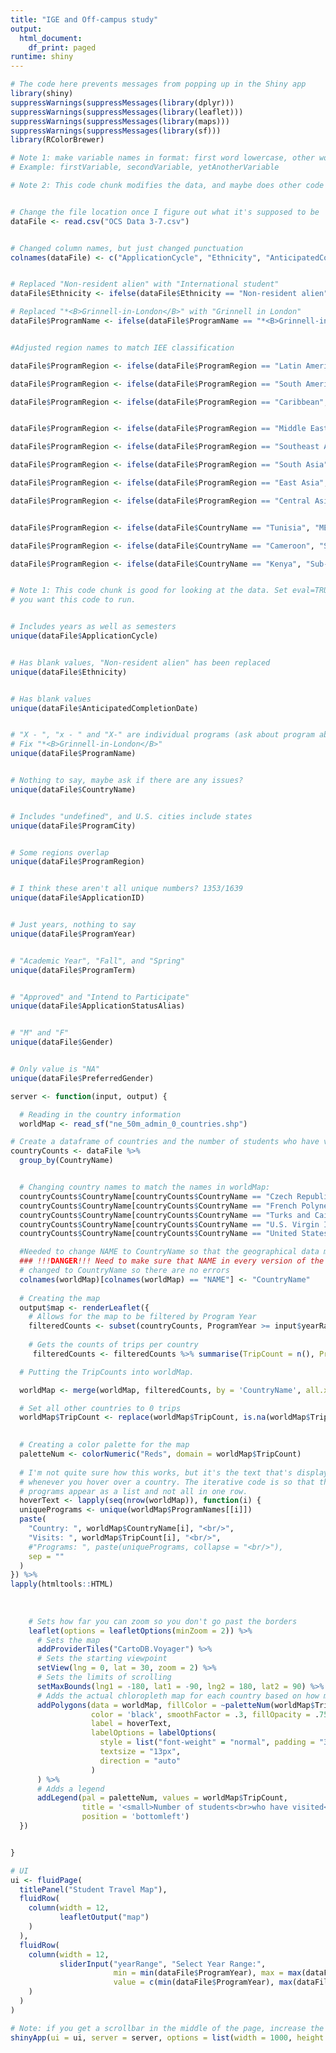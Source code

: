 ---
title: "IGE and Off-campus study"
output:
  html_document:
    df_print: paged
runtime: shiny
---

```{r Data, echo=FALSE}
# The code here prevents messages from popping up in the Shiny app
library(shiny)
suppressWarnings(suppressMessages(library(dplyr)))
suppressWarnings(suppressMessages(library(leaflet)))
suppressWarnings(suppressMessages(library(maps)))
suppressWarnings(suppressMessages(library(sf)))
library(RColorBrewer)

# Note 1: make variable names in format: first word lowercase, other words uppercase
# Example: firstVariable, secondVariable, yetAnotherVariable

# Note 2: This code chunk modifies the data, and maybe does other code


# Change the file location once I figure out what it's supposed to be
dataFile <- read.csv("OCS Data 3-7.csv")


# Changed column names, but just changed punctuation
colnames(dataFile) <- c("ApplicationCycle", "Ethnicity", "AnticipatedCompletionDate", "ProgramName", "CountryName", "ProgramCity", "ProgramRegion", "ApplicationID", "ProgramYear", "ProgramTerm", "ApplicationStatusAlias", "Gender", "PreferredGender")


# Replaced "Non-resident alien" with "International student"
dataFile$Ethnicity <- ifelse(dataFile$Ethnicity == "Non-resident alien", "International student", dataFile$Ethnicity)

# Replaced "*<B>Grinnell-in-London</B>" with "Grinnell in London"
dataFile$ProgramName <- ifelse(dataFile$ProgramName == "*<B>Grinnell-in-London</B>", "Grinnell in London", dataFile$ProgramName)


#Adjusted region names to match IEE classification

dataFile$ProgramRegion <- ifelse(dataFile$ProgramRegion == "Latin America", "Latin America and Caribbean", dataFile$ProgramRegion)

dataFile$ProgramRegion <- ifelse(dataFile$ProgramRegion == "South America", "Latin America and Caribbean", dataFile$ProgramRegion)

dataFile$ProgramRegion <- ifelse(dataFile$ProgramRegion == "Caribbean", "Latin America and Caribbean", dataFile$ProgramRegion)


dataFile$ProgramRegion <- ifelse(dataFile$ProgramRegion == "Middle East", "MENA", dataFile$ProgramRegion)

dataFile$ProgramRegion <- ifelse(dataFile$ProgramRegion == "Southeast Asia", "Asia", dataFile$ProgramRegion)

dataFile$ProgramRegion <- ifelse(dataFile$ProgramRegion == "South Asia", "Asia", dataFile$ProgramRegion)

dataFile$ProgramRegion <- ifelse(dataFile$ProgramRegion == "East Asia", "Asia", dataFile$ProgramRegion)

dataFile$ProgramRegion <- ifelse(dataFile$ProgramRegion == "Central Asia", "Asia", dataFile$ProgramRegion)


dataFile$ProgramRegion <- ifelse(dataFile$CountryName == "Tunisia", "MENA", dataFile$ProgramRegion)

dataFile$ProgramRegion <- ifelse(dataFile$CountryName == "Cameroon", "Sub-Saharan Africa", dataFile$ProgramRegion)

dataFile$ProgramRegion <- ifelse(dataFile$CountryName == "Kenya", "Sub-Saharan Africa", dataFile$ProgramRegion)



```

```{r Code, echo=FALSE, eval=FALSE}
# Note 1: This code chunk is good for looking at the data. Set eval=TRUE in the header when
# you want this code to run.


# Includes years as well as semesters
unique(dataFile$ApplicationCycle)


# Has blank values, "Non-resident alien" has been replaced
unique(dataFile$Ethnicity)


# Has blank values
unique(dataFile$AnticipatedCompletionDate)


# "X - ", "x - " and "X-" are individual programs (ask about program abbreviations, i.e. IES)
# Fix "*<B>Grinnell-in-London</B>"
unique(dataFile$ProgramName)


# Nothing to say, maybe ask if there are any issues?
unique(dataFile$CountryName)


# Includes "undefined", and U.S. cities include states
unique(dataFile$ProgramCity)


# Some regions overlap
unique(dataFile$ProgramRegion)


# I think these aren't all unique numbers? 1353/1639
unique(dataFile$ApplicationID)


# Just years, nothing to say
unique(dataFile$ProgramYear)


# "Academic Year", "Fall", and "Spring"
unique(dataFile$ProgramTerm)


# "Approved" and "Intend to Participate"
unique(dataFile$ApplicationStatusAlias)


# "M" and "F"
unique(dataFile$Gender)


# Only value is "NA"
unique(dataFile$PreferredGender)


```

```{r App, echo=FALSE}
server <- function(input, output) {

  # Reading in the country information
  worldMap <- read_sf("ne_50m_admin_0_countries.shp")

# Create a dataframe of countries and the number of students who have visited them
countryCounts <- dataFile %>%
  group_by(CountryName)


  # Changing country names to match the names in worldMap:
  countryCounts$CountryName[countryCounts$CountryName == "Czech Republic"] <- "Czechia"
  countryCounts$CountryName[countryCounts$CountryName == "French Polynesia"] <- "Fr. Polynesia"
  countryCounts$CountryName[countryCounts$CountryName == "Turks and Caicos Islands"] <- "Turks and Caicos Is."
  countryCounts$CountryName[countryCounts$CountryName == "U.S. Virgin Islands"] <- "U.S. Virgin Is."
  countryCounts$CountryName[countryCounts$CountryName == "United States"] <- "United States of America"

  #Needed to change NAME to CountryName so that the geographical data matches the dataset
  ### !!!DANGER!!! Need to make sure that NAME in every version of the program is
  # changed to CountryName so there are no errors
  colnames(worldMap)[colnames(worldMap) == "NAME"] <- "CountryName"
 
  # Creating the map
  output$map <- renderLeaflet({
    # Allows for the map to be filtered by Program Year
    filteredCounts <- subset(countryCounts, ProgramYear >= input$yearRange[1] & ProgramYear <= input$yearRange[2])
    
    # Gets the counts of trips per country
     filteredCounts <- filteredCounts %>% summarise(TripCount = n(), ProgramNames = list(ProgramName))

  # Putting the TripCounts into worldMap. 

  worldMap <- merge(worldMap, filteredCounts, by = 'CountryName', all.x = TRUE)

  # Set all other countries to 0 trips
  worldMap$TripCount <- replace(worldMap$TripCount, is.na(worldMap$TripCount), 0)
  

  # Creating a color palette for the map
  paletteNum <- colorNumeric("Reds", domain = worldMap$TripCount)
  
  # I'm not quite sure how this works, but it's the text that's displayed
  # whenever you hover over a country. The iterative code is so that the
  # programs appear as a list and not all in one row.
  hoverText <- lapply(seq(nrow(worldMap)), function(i) {
  uniquePrograms <- unique(worldMap$ProgramNames[[i]])
  paste(
    "Country: ", worldMap$CountryName[i], "<br/>",
    "Visits: ", worldMap$TripCount[i], "<br/>",
    #"Programs: ", paste(uniquePrograms, collapse = "<br/>"),
    sep = ""
  )
}) %>%
lapply(htmltools::HTML)
  
  
    
    # Sets how far you can zoom so you don't go past the borders
    leaflet(options = leafletOptions(minZoom = 2)) %>%
      # Sets the map
      addProviderTiles("CartoDB.Voyager") %>%
      # Sets the starting viewpoint
      setView(lng = 0, lat = 30, zoom = 2) %>%
      # Sets the limits of scrolling
      setMaxBounds(lng1 = -180, lat1 = -90, lng2 = 180, lat2 = 90) %>%
      # Adds the actual chloropleth map for each country based on how many visits
      addPolygons(data = worldMap, fillColor = ~paletteNum(worldMap$TripCount), weight = 1,
                  color = 'black', smoothFactor = .3, fillOpacity = .75,
                  label = hoverText,
                  labelOptions = labelOptions(
                    style = list("font-weight" = "normal", padding = "3px 8px"),
                    textsize = "13px",
                    direction = "auto"
                  )
      ) %>%
      # Adds a legend
      addLegend(pal = paletteNum, values = worldMap$TripCount,
                title = '<small>Number of students<br>who have visited</small>',
                position = 'bottomleft')
  })


}

# UI
ui <- fluidPage(
  titlePanel("Student Travel Map"),
  fluidRow(
    column(width = 12,
           leafletOutput("map")
    )
  ),
  fluidRow(
    column(width = 12,
           sliderInput("yearRange", "Select Year Range:",
                       min = min(dataFile$ProgramYear), max = max(dataFile$ProgramYear),
                       value = c(min(dataFile$ProgramYear), max(dataFile$ProgramYear)), step = 1)
    )
  )
)

# Note: if you get a scrollbar in the middle of the page, increase the height or width
shinyApp(ui = ui, server = server, options = list(width = 1000, height = 800))

```